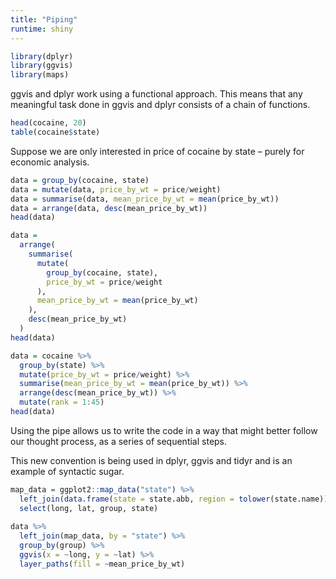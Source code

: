 ```yaml
---
title: "Piping"
runtime: shiny
---
```


```r
library(dplyr)
library(ggvis)
library(maps)
```

ggvis and dplyr work using a functional approach.  This means that any meaningful task done in ggvis and dplyr consists of a chain of functions.

```r
head(cocaine, 20)
table(cocaine$state)
```

Suppose we are only interested in price of cocaine by state -- purely for economic analysis.

```r
data = group_by(cocaine, state)
data = mutate(data, price_by_wt = price/weight)
data = summarise(data, mean_price_by_wt = mean(price_by_wt))
data = arrange(data, desc(mean_price_by_wt))
head(data)
```

```r
data = 
  arrange(
    summarise(
      mutate(
        group_by(cocaine, state), 
        price_by_wt = price/weight
      ),
      mean_price_by_wt = mean(price_by_wt)
    ),
    desc(mean_price_by_wt)
  )
head(data)
```

```r
data = cocaine %>% 
  group_by(state) %>% 
  mutate(price_by_wt = price/weight) %>% 
  summarise(mean_price_by_wt = mean(price_by_wt)) %>% 
  arrange(desc(mean_price_by_wt)) %>% 
  mutate(rank = 1:45)
head(data)
```

Using the pipe allows us to write the code in a way that might better follow our thought process, as a series of sequential steps.

This new convention is being used in dplyr, ggvis and tidyr and is an example of syntactic sugar.

```r
map_data = ggplot2::map_data("state") %>% 
  left_join(data.frame(state = state.abb, region = tolower(state.name)), by = "region") %>%
  select(long, lat, group, state) 
  
data %>% 
  left_join(map_data, by = "state") %>%
  group_by(group) %>% 
  ggvis(x = ~long, y = ~lat) %>% 
  layer_paths(fill = ~mean_price_by_wt)
```

